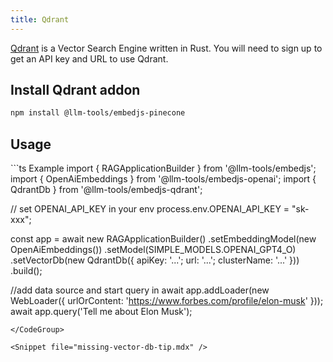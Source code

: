 ```yaml
---
title: Qdrant
---
```


[Qdrant](https://qdrant.tech/) is a Vector Search Engine written in Rust. You will need to sign up to get an API key and URL to use Qdrant.

## Install Qdrant addon

```bash
npm install @llm-tools/embedjs-pinecone
```

## Usage
<CodeGroup>
```ts Example
import { RAGApplicationBuilder } from '@llm-tools/embedjs';
import { OpenAiEmbeddings } from '@llm-tools/embedjs-openai';
import { QdrantDb } from '@llm-tools/embedjs-qdrant';

// set OPENAI_API_KEY in your env
process.env.OPENAI_API_KEY = "sk-xxx";

const app = await new RAGApplicationBuilder()
.setEmbeddingModel(new OpenAiEmbeddings())
.setModel(SIMPLE_MODELS.OPENAI_GPT4_O)
.setVectorDb(new QdrantDb({ apiKey: '...'; url: '...'; clusterName: '...' }))
.build();


//add data source and start query in
await app.addLoader(new WebLoader({ urlOrContent: 'https://www.forbes.com/profile/elon-musk' }));
await app.query('Tell me about Elon Musk');
```
</CodeGroup>

<Snippet file="missing-vector-db-tip.mdx" />

